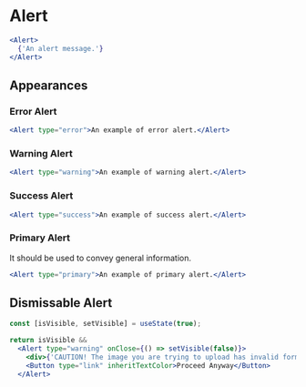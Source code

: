 
# Alert

<Documenter component={Alert}>

```jsx preview editor
<Alert>
  {'An alert message.'}
</Alert>
```

</Documenter>

## Appearances

### Error Alert

```jsx preview
<Alert type="error">An example of error alert.</Alert>
```

### Warning Alert

```jsx preview
<Alert type="warning">An example of warning alert.</Alert>
```

### Success Alert

```jsx preview
<Alert type="success">An example of success alert.</Alert>
```

### Primary Alert

It should be used to convey general information.

```jsx preview
<Alert type="primary">An example of primary alert.</Alert>
```


## Dismissable Alert

```jsx preview
const [isVisible, setVisible] = useState(true);

return isVisible &&
  <Alert type="warning" onClose={() => setVisible(false)}>
    <div>{'CAUTION! The image you are trying to upload has invalid format. It might not render well.'}</div>
    <Button type="link" inheritTextColor>Proceed Anyway</Button>
  </Alert>
```
